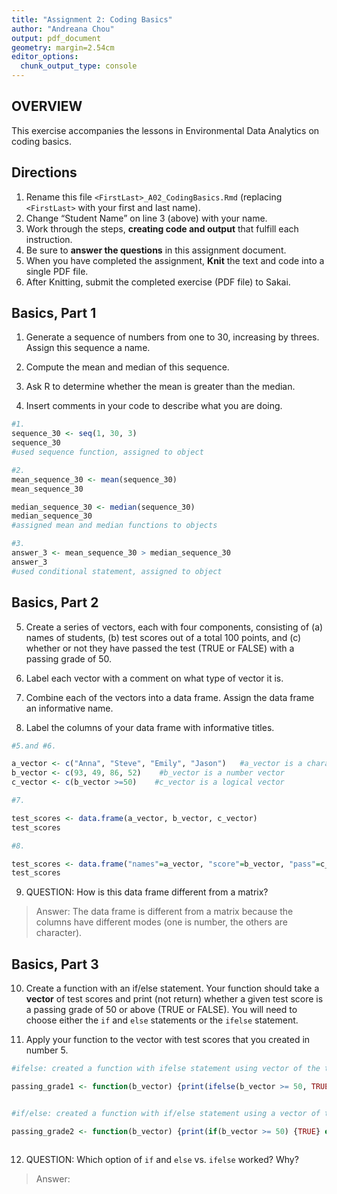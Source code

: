 ```yaml
---
title: "Assignment 2: Coding Basics"
author: "Andreana Chou"
output: pdf_document
geometry: margin=2.54cm
editor_options: 
  chunk_output_type: console
---
```


## OVERVIEW

This exercise accompanies the lessons in Environmental Data Analytics on coding basics.

## Directions

1.  Rename this file `<FirstLast>_A02_CodingBasics.Rmd` (replacing `<FirstLast>` with your first and last name).
2.  Change "Student Name" on line 3 (above) with your name.
3.  Work through the steps, **creating code and output** that fulfill each instruction.
4.  Be sure to **answer the questions** in this assignment document.
5.  When you have completed the assignment, **Knit** the text and code into a single PDF file.
6.  After Knitting, submit the completed exercise (PDF file) to Sakai.

## Basics, Part 1

1.  Generate a sequence of numbers from one to 30, increasing by threes. Assign this sequence a name.

2.  Compute the mean and median of this sequence.

3.  Ask R to determine whether the mean is greater than the median.

4.  Insert comments in your code to describe what you are doing.

```r
#1. 
sequence_30 <- seq(1, 30, 3)   
sequence_30
#used sequence function, assigned to object

#2. 
mean_sequence_30 <- mean(sequence_30)    
mean_sequence_30

median_sequence_30 <- median(sequence_30)
median_sequence_30
#assigned mean and median functions to objects

#3. 
answer_3 <- mean_sequence_30 > median_sequence_30    
answer_3
#used conditional statement, assigned to object 
```

## Basics, Part 2

5.  Create a series of vectors, each with four components, consisting of (a) names of students, (b) test scores out of a total 100 points, and (c) whether or not they have passed the test (TRUE or FALSE) with a passing grade of 50.

6.  Label each vector with a comment on what type of vector it is.

7.  Combine each of the vectors into a data frame. Assign the data frame an informative name.

8.  Label the columns of your data frame with informative titles.

```r
#5.and #6. 

a_vector <- c("Anna", "Steve", "Emily", "Jason")   #a_vector is a character vector
b_vector <- c(93, 49, 86, 52)    #b_vector is a number vector
c_vector <- c(b_vector >=50)    #c_vector is a logical vector

#7.

test_scores <- data.frame(a_vector, b_vector, c_vector)
test_scores

#8.

test_scores <- data.frame("names"=a_vector, "score"=b_vector, "pass"=c_vector)
test_scores

```

9.  QUESTION: How is this data frame different from a matrix?

> Answer: The data frame is different from a matrix because the columns have different modes (one is number, the others are character).

## Basics, Part 3

10. Create a function with an if/else statement. Your function should take a **vector** of test scores and print (not return) whether a given test score is a passing grade of 50 or above (TRUE or FALSE). You will need to choose either the `if` and `else` statements or the `ifelse` statement. 

11. Apply your function to the vector with test scores that you created in number 5.

```r

#ifelse: created a function with ifelse statement using vector of the test scores, assigned to object that could act as a function with numerical inputs

passing_grade1 <- function(b_vector) {print(ifelse(b_vector >= 50, TRUE, FALSE))}


#if/else: created a function with if/else statement using a vector of the test score, assigned to object that could act as a function with numerical inputs

passing_grade2 <- function(b_vector) {print(if(b_vector >= 50) {TRUE} else {FALSE})}
  
```

12. QUESTION: Which option of `if` and `else` vs. `ifelse` worked? Why?

> Answer: 
